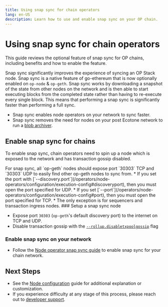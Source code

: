 ```yaml
---
title: Using snap sync for chain operators
lang: en-US
description: Learn how to use and enable snap sync on your OP chain.
---
```



# Using snap sync for chain operators

This guide reviews the optional feature of snap sync for OP chains, including benefits and how to enable the feature.

Snap sync significantly improves the experience of syncing an OP Stack node. Snap sync is a native feature of go-ethereum that is now optionally enabled on `op-node` & `op-geth`.
Snap sync works by downloading a snapshot of the state from other nodes on the network and is then able to start executing blocks from the completed state rather than having to re-execute every single block.
This means that performing a snap sync is significantly faster than performing a full sync.

*   Snap sync enables node operators on your network to sync faster.
*   Snap sync removes the need for nodes on your post Ecotone network to run a [blob archiver](/operators/node-operators/management/blobs).

## Enable snap sync for chains

To enable snap sync, chain operators need to spin up a node which is exposed to the network and has transaction gossip disabled.

<Callout type="info">
For snap sync, all `op-geth` nodes should expose port `30303` TCP and `30303` UDP to easily find other op-geth nodes to sync from. 
  *   If you set the port with [`--discovery.port`](/operators/node-operators/configuration/execution-config#discoveryport), then you must open the port specified for UDP. 
  *   If you set [`--port`](/operators/node-operators/configuration/execution-config#port), then you must open the port specified for TCP.
  *   The only exception is for sequencers and transaction ingress nodes.
</Callout>

<Steps>
  ### Setup a snap sync node

  *   Expose port `30303` (`op-geth`'s default discovery port) to the internet on TCP and UDP.
  *   Disable transaction gossip with the [`--rollup.disabletxpoolgossip`](/operators/node-operators/configuration/execution-config#rollupdisabletxpoolgossip) flag

  ### Enable snap sync on your network

  *   Follow the [Node operator snap sync guide](/operators/node-operators/management/snap-sync#enable-snap-sync-for-your-node) to enable snap sync for your chain network.
</Steps>

## Next Steps

*   See the [Node configuration](/operators/node-operators/configuration/base-config#configuration) guide for additional explanation or customization.
*   If you experience difficulty at any stage of this process, please reach out to [developer support](https://github.com/ethereum-optimism/developers/discussions).
